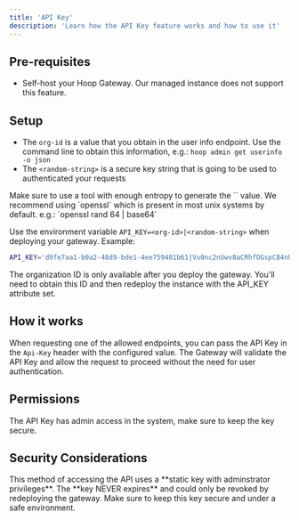 ```yaml
---
title: 'API Key'
description: 'Learn how the API Key feature works and how to use it'
---
```


## Pre-requisites

- Self-host your Hoop Gateway. Our managed instance does not support this feature.

## Setup

- The `org-id` is a value that you obtain in the user info endpoint. Use the command line to obtain this information, e.g.: `hoop admin get userinfo -o json`
- The `<random-string>` is a secure key string that is going to be used to authenticated your requests

<Warning>
    Make sure to use a tool with enough entropy to generate the `<random-string>` value.
    We recommend using `openssl` which is present in most unix systems by default. e.g.: `openssl rand 64 | base64`
</Warning>

Use the environment variable `API_KEY=<org-id>|<random-string>` when deploying your gateway.
Example:

```sh
API_KEY='d9fe7aa1-b0a2-48d9-bde1-4ee759481b61|Vu0nc2nUwv8aCRhfOGspC84nUkDOvF0='
```

<Info>
    The organization ID is only available after you deploy the gateway.
    You'll need to obtain this ID and then redeploy the instance with the API_KEY attribute set.
</Info>

## How it works

When requesting one of the allowed endpoints, you can pass the API Key in the `Api-Key` header with the configured value.
The Gateway will validate the API Key and allow the request to proceed without the need for user authentication.

## Permissions

The API Key has admin access in the system, make sure to keep the key secure.

## Security Considerations

<Warning>
    This method of accessing the API uses a **static key with adminstrator privileges**.
    The **key NEVER expires** and could only be revoked by redeploying the gateway.
    Make sure to keep this key secure and under a safe environment.
</Warning>
